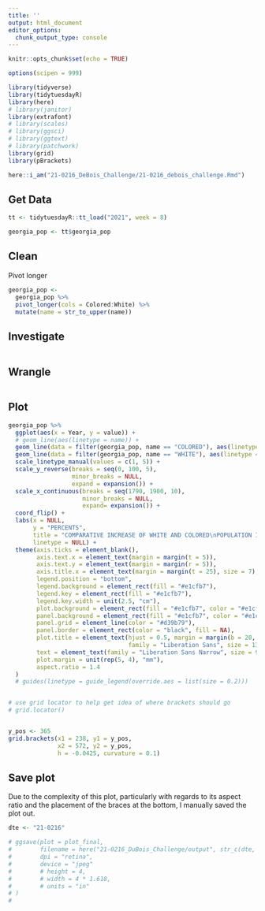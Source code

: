 ```yaml
---
title: ''
output: html_document
editor_options: 
  chunk_output_type: console
---
```


```r
knitr::opts_chunk$set(echo = TRUE)

options(scipen = 999)

library(tidyverse)
library(tidytuesdayR)
library(here)
# library(janitor)
library(extrafont)
# library(scales)
# library(ggsci)
# library(ggtext)
# library(patchwork)
library(grid)
library(pBrackets)

here::i_am("21-0216_DeBois_Challenge/21-0216_debois_challenge.Rmd")

```

## Get Data

```r
tt <- tidytuesdayR::tt_load("2021", week = 8)

georgia_pop <- tt$georgia_pop

```

## Clean

Pivot longer

```r
georgia_pop <- 
  georgia_pop %>% 
  pivot_longer(cols = Colored:White) %>% 
  mutate(name = str_to_upper(name))
```


## Investigate

```r
```

## Wrangle

```r

```


## Plot

```r
georgia_pop %>% 
  ggplot(aes(x = Year, y = value)) + 
  # geom_line(aes(linetype = name)) +
  geom_line(data = filter(georgia_pop, name == "COLORED"), aes(linetype = str_c("  =  COLORED", "                                                        "))) +
  geom_line(data = filter(georgia_pop, name == "WHITE"), aes(linetype = "  =  WHITE")) +
  scale_linetype_manual(values = c(1, 5)) +
  scale_y_reverse(breaks = seq(0, 100, 5), 
                  minor_breaks = NULL, 
                  expand = expansion()) +
  scale_x_continuous(breaks = seq(1790, 1900, 10), 
                     minor_breaks = NULL, 
                     expand= expansion()) + 
  coord_flip() + 
  labs(x = NULL, 
       y = "PERCENTS",
       title = "COMPARATIVE INCREASE OF WHITE AND COLORED\nPOPULATION IN GEORGIA",
       linetype = NULL) +
  theme(axis.ticks = element_blank(), 
        axis.text.x = element_text(margin = margin(t = 5)), 
        axis.text.y = element_text(margin = margin(r = 5)), 
        axis.title.x = element_text(margin = margin(t = 25), size = 7),
        legend.position = "bottom", 
        legend.background = element_rect(fill = "#e1cfb7"),
        legend.key = element_rect(fill = "#e1cfb7"), 
        legend.key.width = unit(2.5, "cm"),
        plot.background = element_rect(fill = "#e1cfb7", color = "#e1cfb7"), 
        panel.background = element_rect(fill = "#e1cfb7", color = "#e1cfb7"), 
        panel.grid = element_line(color = "#d39b79"), 
        panel.border = element_rect(color = "black", fill = NA), 
        plot.title = element_text(hjust = 0.5, margin = margin(b = 20, t = 20), 
                                  family = "Liberation Sans", size = 13, face = "bold"),
        text = element_text(family = "Liberation Sans Narrow", size = 9), 
        plot.margin = unit(rep(5, 4), "mm"), 
        aspect.ratio = 1.4
  )  
  # guides(linetype = guide_legend(override.aes = list(size = 0.2)))


# use grid locator to help get idea of where brackets should go
# grid.locator()


y_pos <- 365
grid.brackets(x1 = 238, y1 = y_pos, 
              x2 = 572, y2 = y_pos, 
              h = -0.0425, curvature = 0.1)


```


## Save plot 

Due to the complexity of this plot, particularly with regards to its aspect ratio and the placement of the braces at the bottom, I manually saved the plot out. 

```r
dte <- "21-0216"

# ggsave(plot = plot_final,
#        filename = here("21-0216_DuBois_Challenge/output", str_c(dte, "challenge1_georgia_pop.jpeg")),
#        dpi = "retina",
#        device = "jpeg"
#        # height = 4,
#        # width = 4 * 1.618,
#        # units = "in"
# )
# 

```


